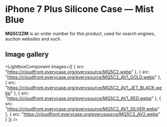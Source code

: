 
# iPhone 7 Plus Silicone Case — Mist Blue

<Callout type='info' emoji='👉🏻'>**MQ5C2ZM** is an order number for this product, used for search engines, auction websites and such.</Callout>

## Image gallery

<LightboxComponent
    images={[
      {
        src: "https://cloudfront.everycase.org/everysource/MQ5C2.webp"
      },
      {
        src: "https://cloudfront.everycase.org/everysource/MQ5C2_AV1_GOLD.webp"
      },
      {
        src: "https://cloudfront.everycase.org/everysource/MQ5C2_AV1_JET_BLACK.webp"
      },
      {
        src: "https://cloudfront.everycase.org/everysource/MQ5C2_AV1_RED.webp"
      },
      {
        src: "https://cloudfront.everycase.org/everysource/MQ5C2_AV1_SILVER.webp"
      },
      {
        src: "https://cloudfront.everycase.org/everysource/MQ5C2_AV2.webp"
      }
    ]}
  />
